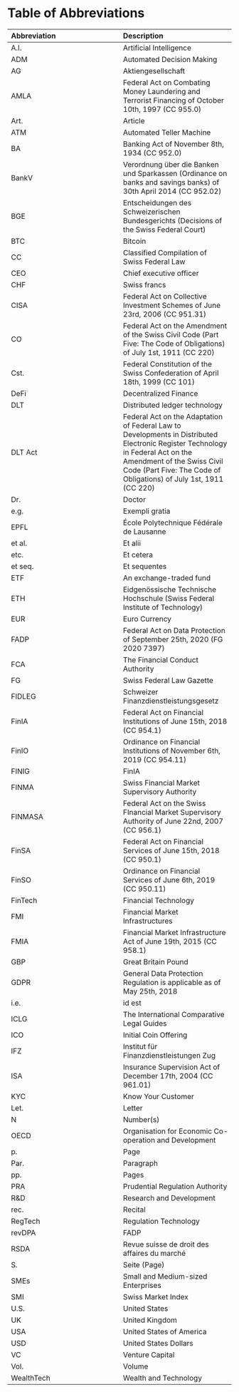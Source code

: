 # Table of Abbreviations

| Abbreviation | Description |
| :---        | :---   |
| A.I.		    | Artificial Intelligence	|
| ADM         | Automated Decision Making |
| AG          | Aktiengesellschaft |
| AMLA		    | Federal Act on Combating Money Laundering and Terrorist Financing of October 10th, 1997 (CC 955.0) |
| Art.		    | Article |
| ATM         | Automated Teller Machine |
| BA          | Banking Act of November 8th, 1934 (CC 952.0) |
| BankV		    | Verordnung über die Banken und Sparkassen (Ordinance on banks and savings banks) of 30th April 2014 (CC 952.02) |
| BGE	        |	Entscheidungen des Schweizerischen Bundesgerichts (Decisions of the Swiss Federal Court) |
| BTC		      | Bitcoin|
| CC		      | Classified Compilation of Swiss Federal Law |
| CEO 	|	Chief executive officer|
| CHF		| Swiss francs|
| CISA		| Federal Act on Collective Investment Schemes of June 23rd, 2006 (CC 951.31)|
| CO		| Federal Act on the Amendment of the Swiss Civil Code (Part Five: The Code of Obligations) of July 1st, 1911 (CC 220)|
| Cst.	|	Federal Constitution of the Swiss Confederation of April 18th, 1999 (CC 101)|
| DeFi               | Decentralized Finance|
| DLT                | Distributed ledger technology|
| DLT Act       | Federal Act on the Adaptation of Federal Law to Developments in Distributed Electronic Register Technology in Federal Act on the Amendment of the Swiss Civil Code (Part Five: The Code of Obligations) of July 1st, 1911 (CC 220) |
| Dr.		| Doctor |
| e.g.	|	Exempli gratia |
| EPFL            |  École Polytechnique Fédérale de Lausanne |
| et al.	|	Et alii|
| etc.		| Et cetera| 
| et seq.		| Et sequentes|
| ETF            |    An exchange-traded fund|
| ETH              |Eidgenössische Technische Hochschule (Swiss Federal Institute of Technology)|
| EUR             | Euro Currency|
| FADP           | Federal Act on Data Protection of September 25th, 2020 (FG 2020 7397)|
| FCA               |The Financial Conduct Authority|
| FG		 | Swiss Federal Law Gazette|
| FIDLEG	| Schweizer Finanzdienstleistungsgesetz |
| FinIA		| Federal Act on Financial Institutions of June 15th, 2018 (CC 954.1) |
| FinIO		| Ordinance on Financial Institutions of November 6th, 2019 (CC 954.11) | 
| FINIG        |     FinIA |
| FINMA		 | Swiss Financial Market Supervisory Authority |  
| FINMASA  |	Federal Act on the Swiss FInancial Market Supervisory Authority of June 22nd, 2007 (CC 956.1) |
| FinSA 		| Federal Act on Financial Services of June 15th, 2018 (CC 950.1) |
| FinSO 		| Ordinance on Financial Services of June 6th, 2019 (CC 950.11) |
| FinTech        |   Financial Technology |
| FMI		 | Financial Market Infrastructures |
| FMIA		| Financial Market Infrastructure Act of June 19th, 2015 (CC 958.1) |
| GBP		 | Great Britain Pound |
| GDPR             | General Data Protection Regulation is applicable as of May 25th, 2018 |
| i.e.          | id est |
| ICLG	|	The International Comparative Legal Guides |
| ICO		| Initial Coin Offering |
| IFZ                  | Institut für Finanzdienstleistungen Zug |
| ISA    	| 	Insurance Supervision Act of December 17th, 2004 (CC 961.01) |
| KYC         |  Know Your Customer |
| Let. 	 |	Letter|
| N		  | Number(s)|
| OECD	|	Organisation for Economic Co-operation and Development | 
| p.		 | Page| 
| Par.	|	Paragraph |
| pp.		| Pages |
| PRA		| Prudential Regulation Authority |
| R&D         |  Research and Development |
| rec.		| Recital |
| RegTech       |  Regulation Technology |
| revDPA 	 | FADP |
| RSDA	|	Revue suisse de droit des affaires du marché |
| S.		| Seite (Page) |
| SMEs     | Small and Medium-sized Enterprises |
| SMI       | Swiss Market Index |
| U.S.		| United States |
| UK 		| United Kingdom  |
| USA       | United States of America |
| USD		| United States Dollars |
| VC		| Venture Capital  |
| Vol.     | Volume |
| WealthTech    | Wealth and Technology | 
